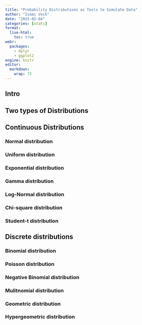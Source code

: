 ```yaml
---
title: "Probability Distributions as Tools to Simulate Data"
author: "Isaac Vock"
date: "2025-02-04"
categories: [stats]
format: 
  live-html:
    toc: true
webr:
  packages:
    - dplyr
    - ggplot2
engine: knitr
editor: 
  markdown: 
    wrap: 72
---
```


## Intro


## Two types of Distributions


## Continuous Distributions


### Normal distribution


### Uniform distribution


### Exponential distribution


### Gamma distribution


### Log-Normal distribution


### Chi-square distribution


### Student-t distribution


## Discrete distributions


### Binomial distribution


### Poisson distribution


### Negative Binomial distribution


### Mulitnomial distribution


### Geometric distribution


### Hypergeometric distribution
